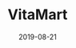 ---
title: VitaMart
status: publish
date: 2019-08-21
slug: A decentralized marketplace to buy exclusive IoTeX swag with IOTX & VITA
website: https://vitamart.io
twitter: https://twitter.com/vitatoken?lang=en
logo: https://wp.gcap1.iotex.io/wp-content/uploads/2020/10/vitamart-logo-1.png
featured_img: https://wp.gcap1.iotex.io/wp-content/uploads/2019/08/EB8sjd3U8AAzc-h.jpeg
telegram:
---